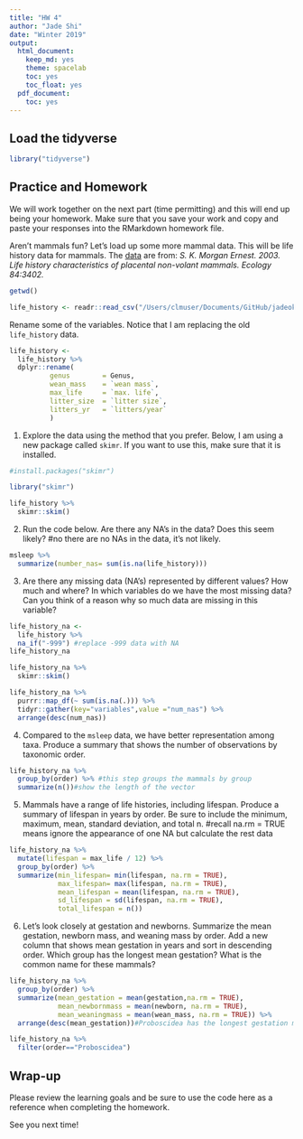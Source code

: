 ```yaml
---
title: "HW 4"
author: "Jade Shi"
date: "Winter 2019"
output:
  html_document:
    keep_md: yes
    theme: spacelab
    toc: yes
    toc_float: yes
  pdf_document:
    toc: yes
---
```

## Load the tidyverse
```r
library("tidyverse")
```

## Practice and Homework
We will work together on the next part (time permitting) and this will end up being your homework. Make sure that you save your work and copy and paste your responses into the RMarkdown homework file.

Aren't mammals fun? Let's load up some more mammal data. This will be life history data for mammals. The [data](http://esapubs.org/archive/ecol/E084/093/) are from: *S. K. Morgan Ernest. 2003. Life history characteristics of placental non-volant mammals. Ecology 84:3402.*  
```r
getwd()
```

```r
life_history <- readr::read_csv("/Users/clmuser/Documents/GitHub/jadeoku91311/data/mammal_lifehistories_v2.csv")
```

Rename some of the variables. Notice that I am replacing the old `life_history` data.
```r
life_history <- 
  life_history %>% 
  dplyr::rename(
          genus        = Genus,
          wean_mass    = `wean mass`,
          max_life     = `max. life`,
          litter_size  = `litter size`,
          litters_yr   = `litters/year`
          )
```

1. Explore the data using the method that you prefer. Below, I am using a new package called `skimr`. If you want to use this, make sure that it is installed.
```r
#install.packages("skimr")
```

```r
library("skimr")
```

```r
life_history %>% 
  skimr::skim()
```

2. Run the code below. Are there any NA's in the data? Does this seem likely?
#no there are no NAs in the data, it's not likely.
```r
msleep %>% 
  summarize(number_nas= sum(is.na(life_history)))
```

3. Are there any missing data (NA's) represented by different values? How much and where? In which variables do we have the most missing data? Can you think of a reason why so much data are missing in this variable?
```r
life_history_na <- 
  life_history %>% 
  na_if("-999") #replace -999 data with NA
life_history_na
```

```r
life_history_na %>% 
  skimr::skim()
```

```r
life_history_na %>% 
  purrr::map_df(~ sum(is.na(.))) %>% 
  tidyr::gather(key="variables",value ="num_nas") %>% 
  arrange(desc(num_nas))
```



4. Compared to the `msleep` data, we have better representation among taxa. Produce a summary that shows the number of observations by taxonomic order.
```r
life_history_na %>% 
  group_by(order) %>% #this step groups the mammals by group
  summarize(n())#show the length of the vector
```


 
5. Mammals have a range of life histories, including lifespan. Produce a summary of lifespan in years by order. Be sure to include the minimum, maximum, mean, standard deviation, and total n.
#recall na.rm = TRUE means ignore the appearance of one NA but calculate the rest data
```r
life_history_na %>% 
  mutate(lifespan = max_life / 12) %>% 
  group_by(order) %>% 
  summarize(min_lifespan= min(lifespan, na.rm = TRUE),
            max_lifespan= max(lifespan, na.rm = TRUE),
            mean_lifespan = mean(lifespan, na.rm = TRUE),
            sd_lifespan = sd(lifespan, na.rm = TRUE),
            total_lifespan = n())
```


6. Let's look closely at gestation and newborns. Summarize the mean gestation, newborn mass, and weaning mass by order. Add a new column that shows mean gestation in years and sort in descending order. Which group has the longest mean gestation? What is the common name for these mammals?
```r
life_history_na %>% 
  group_by(order) %>% 
  summarize(mean_gestation = mean(gestation,na.rm = TRUE),
            mean_newbornmass = mean(newborn, na.rm = TRUE),
            mean_weaningmass = mean(wean_mass, na.rm = TRUE)) %>% 
  arrange(desc(mean_gestation))#Proboscidea has the longest gestation mean, the common name for these animal is Elephant
```
```r
life_history_na %>% 
  filter(order=="Proboscidea")
```



## Wrap-up
Please review the learning goals and be sure to use the code here as a reference when completing the homework.

See you next time!
